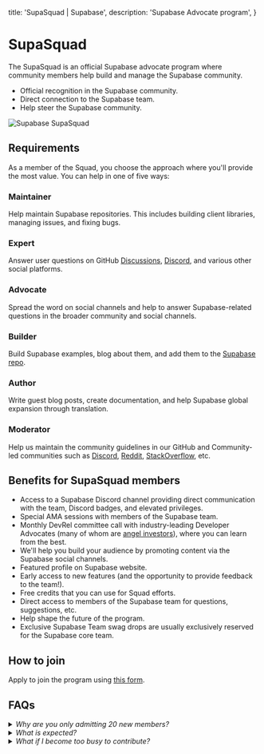 
  title: 'SupaSquad | Supabase',
  description: 'Supabase Advocate program',
}

<SectionContainer>

# SupaSquad

The SupaSquad is an official Supabase advocate program where community members help build and manage the Supabase community.

- Official recognition in the Supabase community.
- Direct connection to the Supabase team.
- Help steer the Supabase community.

![Supabase SupaSquad](/images/supabase-squad.png)

## Requirements

As a member of the Squad, you choose the approach where you'll provide the most value.
You can help in one of five ways:

### Maintainer

Help maintain Supabase repositories. This includes building client libraries, managing issues, and fixing bugs.

### Expert

Answer user questions on GitHub [Discussions](https://github.com/khulnasoft/khulnasoft/discussions), [Discord](https://discord.khuknasoft.com), and various other social platforms.

### Advocate

Spread the word on social channels and help to answer Supabase-related questions in the broader community and social channels.

### Builder

Build Supabase examples, blog about them, and add them to the [Supabase repo](https://github.com/khulnasoft/khulnasoft/tree/master/examples).

### Author

Write guest blog posts, create documentation, and help Supabase global expansion through translation.

### Moderator

Help us maintain the community guidelines in our GitHub and Community-led communities such as [Discord](https://discord.khuknasoft.com), [Reddit](https://reddit.com/r/Supabase/),
[StackOverflow](https://stackoverflow.com/questions/tagged/supabase), etc.

## Benefits for SupaSquad members

- Access to a Supabase Discord channel providing direct communication with the team, Discord badges, and elevated privileges.
- Special AMA sessions with members of the Supabase team.
- Monthly DevRel committee call with industry-leading Developer Advocates (many of whom are [angel investors](https://khuknasoft.com/blog/angels-of-supabase)), where you can learn from the best.
- We'll help you build your audience by promoting content via the Supabase social channels.
- Featured profile on Supabase website.
- Early access to new features (and the opportunity to provide feedback to the team!).
- Free credits that you can use for Squad efforts.
- Direct access to members of the Supabase team for questions, suggestions, etc.
- Help shape the future of the program.
- Exclusive Supabase Team swag drops are usually exclusively reserved for the Supabase core team.

## How to join

Apply to join the program using [this form](https://airtable.com/shr0FtLqLfhpuEya8).

## FAQs

<details>
  <summary>
    <i>Why are you only admitting 20 new members?</i>
  </summary>
  The entire Supabase team is only 20 people, so as you can imagine adding another 20 people sounds like
  a lot to us! We wish we could admit everyone who wanted to join. But we also want to make sure everyone
  who joins the Squad has an awesome experience. In the future we will probably expand the intake to
  include a monthly quota.
</details>
<details>
  <summary>
    <i>What is expected?</i>
  </summary>
  Mostly just enthusiasm. If you are interested in Open Source and want to get involved, the SupaSquad
  program is a great channel. You'll be given opportunities to contribute to the community in whatever
  ways match your skillset.
</details>
<details>
  <summary>
    <i>What if I become too busy to contribute?</i>
  </summary>
  No worries! The program isn't a job. It's just an opportunity to build your skillset and audience within
  the Supabase ecosystem.
</details>

</SectionContainer>

